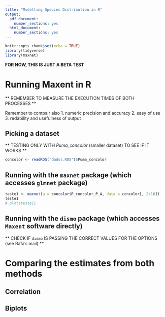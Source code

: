 ```yaml
---
title: "Modelling Species Distribution in R"
output:
  pdf_document: 
    number_sections: yes
  html_document: 
    number_sections: yes
---
```


```r
knitr::opts_chunk$set(echo = TRUE)
library(tidyverse)
library(maxnet)
```

**FOR NOW, THIS IS JUST A BETA TEST**


# Running Maxent in R

** REMEMBER TO MEASURE THE EXECUTION TIMES OF BOTH PROCESSES **

Remember to compair also
1. numeric precision and accuracy
2. easy of use
3. redability and usefulness of output

## Picking a dataset

** TESTING ONLY WITH *Puma_concolor* (smaller dataset) TO SEE IF IT WORKS **

```r
concolor <- readRDS("dados.RDS")$Puma_concolor
```

## Running with the `maxnet` package (which accesses `glmnet` package)

<!-- include `, cache=TRUE` later if needed -->
```r
teste1 <- maxnet(p = concolor$P_concolor_P_A, data = concolor[, 2:16])
teste1
# plot(teste1)
```

<!-- ### Saving Estimates to Disk -->

## Running with the `dismo` package (which accesses `Maxent` software directly)


<!-- ```{r dismo}  -->
<!-- teste2 <- ???(p = concolor$P_concolor_P_A, data = concolor[, 2:16]) -->
<!-- teste2 -->
<!-- plot(teste1) -->
<!-- ``` -->


<!-- Check https://stackoverflow.com/questions/35082922/running-maxent-in-r -->

** CHECK IF `dismo` IS PASSING THE CORRECT VALUES FOR THE OPTIONS (see Rafa's mail) **

<!-- ### Saving Estimates to Disk -->

# Comparing the estimates from both methods

<!-- ## Loading the Estimates from `Maxent` Software -->

## Correlation

## Biplots 

